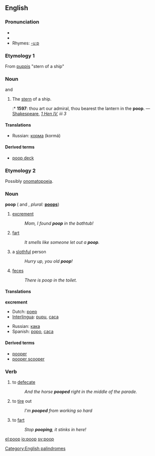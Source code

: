 {{rfc|Need to be split by level-3 etymology headings. Each needs separate pronunciation section as homonym 2 uses a short oo in Australia but homonym 1 always uses long oo}}

==English==
[[Category:English palindromes]]

===Pronunciation===
*{{IPA|/puːp/}}
*{{audio|En-ca-poop.ogg|Audio (CA)}}
*Rhymes: [[Rhymes:English:-uːp|-uːp]]

===Etymology 1===
From {{L.}} [[puppis]] "stern of a ship"

===Noun===
{{en-noun}}  {{uncountable}} and {{countable}}

# The [[stern]] of a ship.
#:* '''1597''': thou art our admiral, thou bearest the lantern in the '''poop'''. — [[Shakespeare]], ''[http://en.wikisource.org/wiki/The_First_Part_of_King_Henry_the_Fourth 1 Hen IV], iii 3''

====Translations====
*Russian: [[корма]] (kormá) {{f}}

====Derived terms====
*[[poop deck]]

===Etymology 2===
Possibly [[onomatopoeia]].

===Noun===
'''poop'''  ({{uncountable}} and {{countable}}, ''plural:'' '''[[poops]]''')

# [[excrement]]
#:''Mom, I found '''poop''' in the bathtub!''
# [[fart]]
#:''It smells like someone let out a '''poop'''.''
# a [[slothful]] person
#:''Hurry up, you old '''poop'''!'' 
# [[feces]]
#:''There is poop in the toilet.''

====Translations====
'''excrement'''
{{top}}
*Dutch: [[poep]]
*[[Interlingua]]: [[pupu]], [[caca]]
{{mid}}
*Russian: [[кака#Russian|кака]] {{f}}
*Spanish: [[popo]], [[caca]]
{{bottom}}

====Derived terms====
* [[pooper]]
* [[pooper scooper]]

===Verb===
{{en-verb}}

# to [[defecate]]
#:''And the horse '''pooped''' right in the middle of the parade.'' 
# to [[tire]] out
#:''I'm '''pooped''' from working so hard''
# to [[fart]]
#:''Stop '''pooping''', it stinks in here!''

[[el:poop]]
[[io:poop]]
[[sv:poop]]